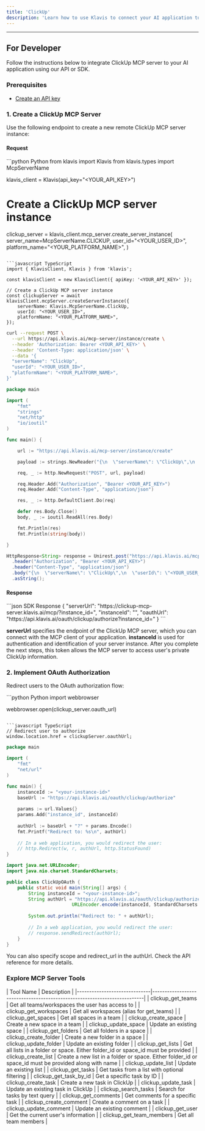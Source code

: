 ```yaml
---
title: 'ClickUp'
description: 'Learn how to use Klavis to connect your AI application to ClickUp MCP Server'
---
```



<NoCodeSnippet />

---

## For Developer

Follow the instructions below to integrate ClickUp MCP server to your AI application using our API or SDK.

### Prerequisites

- [Create an API key](https://www.klavis.ai/home/api-keys)

### 1. Create a ClickUp MCP Server

Use the following endpoint to create a new remote ClickUp MCP server instance:

#### Request
<CodeGroup>
```python Python
from klavis import Klavis
from klavis.types import McpServerName

klavis_client = Klavis(api_key="<YOUR_API_KEY>")

# Create a ClickUp MCP server instance
clickup_server = klavis_client.mcp_server.create_server_instance(
    server_name=McpServerName.CLICKUP,
    user_id="<YOUR_USER_ID>",
    platform_name="<YOUR_PLATFORM_NAME>",
)
```

```javascript TypeScript
import { KlavisClient, Klavis } from 'klavis';

const klavisClient = new KlavisClient({ apiKey: '<YOUR_API_KEY>' });

// Create a ClickUp MCP server instance
const clickupServer = await klavisClient.mcpServer.createServerInstance({
    serverName: Klavis.McpServerName.ClickUp,
    userId: "<YOUR_USER_ID>",
    platformName: "<YOUR_PLATFORM_NAME>",
});
```

```bash cURL
curl --request POST \
  --url https://api.klavis.ai/mcp-server/instance/create \
  --header 'Authorization: Bearer <YOUR_API_KEY>' \
  --header 'Content-Type: application/json' \
  --data '{
  "serverName": "ClickUp",
  "userId": "<YOUR_USER_ID>",
  "platformName": "<YOUR_PLATFORM_NAME>",
}'
```


```go Go
package main

import (
	"fmt"
	"strings"
	"net/http"
	"io/ioutil"
)

func main() {

	url := "https://api.klavis.ai/mcp-server/instance/create"

	payload := strings.NewReader("{\n  \"serverName\": \"ClickUp\",\n  \"userId\": \"<YOUR_USER_ID>\",\n  \"platformName\": \"<YOUR_PLATFORM_NAME>\"\n}")

	req, _ := http.NewRequest("POST", url, payload)

	req.Header.Add("Authorization", "Bearer <YOUR_API_KEY>")
	req.Header.Add("Content-Type", "application/json")

	res, _ := http.DefaultClient.Do(req)

	defer res.Body.Close()
	body, _ := ioutil.ReadAll(res.Body)

	fmt.Println(res)
	fmt.Println(string(body))

}
```

```java Java
HttpResponse<String> response = Unirest.post("https://api.klavis.ai/mcp-server/instance/create")
  .header("Authorization", "Bearer <YOUR_API_KEY>")
  .header("Content-Type", "application/json")
  .body("{\n  \"serverName\": \"ClickUp\",\n  \"userId\": \"<YOUR_USER_ID>\",\n  \"platformName\": \"<YOUR_PLATFORM_NAME>\"\n}")
  .asString();
```
</CodeGroup>

#### Response
<CodeGroup>
```json SDK Response
{
  "serverUrl": "https://clickup-mcp-server.klavis.ai/mcp/?instance_id=<instance-id>",
  "instanceId": "<instance-id>",
  "oauthUrl": "https://api.klavis.ai/oauth/clickup/authorize?instance_id=<instance-id>"
}
```
</CodeGroup>


<Check> **serverUrl** specifies the endpoint of the ClickUp MCP server, which you can connect with the MCP client of your application.</Check>
<Note> **instanceId** is used for authentication and identification of your server instance. After you complete the next steps, this token allows the MCP server to access user's private ClickUp information.</Note>


### 2. Implement OAuth Authorization

Redirect users to the OAuth authorization flow:

<CodeGroup>
```python Python
import webbrowser

webbrowser.open(clickup_server.oauth_url)
```

```javascript TypeScript
// Redirect user to authorize
window.location.href = clickupServer.oauthUrl;
```



```go Go
package main

import (
    "fmt"
    "net/url"
)

func main() {
    instanceId := "<your-instance-id>"
    baseUrl := "https://api.klavis.ai/oauth/clickup/authorize"
    
    params := url.Values{}
    params.Add("instance_id", instanceId)
    
    authUrl := baseUrl + "?" + params.Encode()
    fmt.Printf("Redirect to: %s\n", authUrl)
    
    // In a web application, you would redirect the user:
    // http.Redirect(w, r, authUrl, http.StatusFound)
}
```

```java Java
import java.net.URLEncoder;
import java.nio.charset.StandardCharsets;

public class ClickUpOAuth {
    public static void main(String[] args) {
        String instanceId = "<your-instance-id>";
        String authUrl = "https://api.klavis.ai/oauth/clickup/authorize?instance_id=" + 
                        URLEncoder.encode(instanceId, StandardCharsets.UTF_8);
        
        System.out.println("Redirect to: " + authUrl);
        
        // In a web application, you would redirect the user:
        // response.sendRedirect(authUrl);
    }
}
```


</CodeGroup>

<Tip>
You can also specify scope and redirect_url in the authUrl. Check the API reference for more details.
</Tip>

### Explore MCP Server Tools

<Accordion title="Tools Information">
| Tool Name                    | Description                                                              |
|------------------------------|--------------------------------------------------------------------------|
| clickup_get_teams                    | Get all teams/workspaces the user has access to                        |
| clickup_get_workspaces               | Get all workspaces (alias for get_teams)                               |
| clickup_get_spaces                   | Get all spaces in a team                                                |
| clickup_create_space                 | Create a new space in a team                                            |
| clickup_update_space                 | Update an existing space                                                |
| clickup_get_folders                  | Get all folders in a space                                              |
| clickup_create_folder                | Create a new folder in a space                                          |
| clickup_update_folder                | Update an existing folder                                               |
| clickup_get_lists                    | Get all lists in a folder or space. Either folder_id or space_id must be provided |
| clickup_create_list                  | Create a new list in a folder or space. Either folder_id or space_id must be provided along with name |
| clickup_update_list                  | Update an existing list                                                 |
| clickup_get_tasks                    | Get tasks from a list with optional filtering                          |
| clickup_get_task_by_id               | Get a specific task by ID                                               |
| clickup_create_task                  | Create a new task in ClickUp                                           |
| clickup_update_task                  | Update an existing task in ClickUp                                     |
| clickup_search_tasks                 | Search for tasks by text query                                          |
| clickup_get_comments                 | Get comments for a specific task                                        |
| clickup_create_comment               | Create a comment on a task                                              |
| clickup_update_comment               | Update an existing comment                                              |
| clickup_get_user                     | Get the current user's information                                      |
| clickup_get_team_members             | Get all team members                                                    |
</Accordion> 